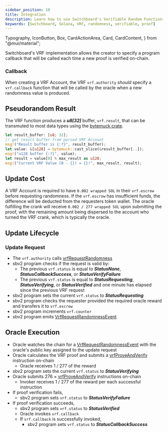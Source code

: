 ```yaml
---
sidebar_position: 10
title: Integration
description: Learn how to use Switchboard's Verifiable Random Functions
keywords: [Switchboard, Solana, VRF, randomness, verifiable, proof]
---
```


  Typography,
  IconButton,
  Box,
  CardActionArea,
  Card,
  CardContent,
} from "@mui/material";


Switchboard's VRF implementation allows the creator to specify a program
callback that will be called each time a new proof is verified on-chain.

### Callback

When creating a VRF Account, the VRF `vrf.authority` _should_ specify a
`vrf.callback` function that will be called by the oracle when a new randomness
value is produced.

<CallbackZC />

## Pseudorandom Result

The VRF function produces a **_u8[32]_** buffer, `vrf.result`, that can be
transmuted to most data types using the
[bytemuck crate](https://crates.io/crates/bytemuck).

```rust
let result_buffer: [u8; 32];
// get result buffer from parsed VRF Account
msg!("Result buffer is {:?}", result_buffer);
let value: &[u128] = bytemuck::cast_slice(&result_buffer[..]);
msg!("u128 buffer {:?}", value);
let result = value[0] % max_result as u128;
msg!("Current VRF Value [0 - {}) = {}!", max_result, result);
```

## Update Cost

A VRF Account is required to have `0.002 wrapped SOL` in their `vrf.escrow`
before requesting randomness. If the `vrf.escrow` has insufficient funds, the
difference will be deducted from the requesters token wallet. The oracle
fulfilling the crank will receive `0.002 / 277 wrapped SOL` upon submitting the
proof, with the remaining amount being dispersed to the account who turned the
VRF crank, which is typically the oracle.

## Update Lifecycle

### Update Request

- The `vrf.authority` calls
  [vrfRequestRandomness](/solana/idl/instructions/vrfRequestRandomness)
- sbv2 program checks if the request is valid by:
  - The previous `vrf.status` is equal to **_StatusNone_**,
    **_StatusCallbackSuccess_**, or **_StatusVerifyFailure_**
  - The previous `vrf.status` is equal to **_StatusRequesting_**,
    **_StatusVerifying_**, or **_StatusVerified_** and one minute has elapsed
    since the previous VRF request
- sbv2 program sets the current `vrf.status` to **_StatusRequesting_**
- sbv2 program checks the requester provided the required oracle reward and
  transfers it to `vrf.escrow`
- sbv2 program increments `vrf.counter`
- sbv2 program emits
  [VrfRequestRandomnessEvent](/solana/idl/events/VrfRequestRandomnessEvent)

## Oracle Execution

- Oracle watches the chain for a
  [VrfRequestRandomnessEvent](/solana/idl/events/VrfRequestRandomnessEvent) with
  the oracle's public key assigned to the update request
- Oracle calculates the VRF proof and submits a
  [vrfProveAndVerify](/solana/idl/instructions/vrfProveAndVerify) instruction
  on-chain
  - Oracle receives 1 / 277 of the reward
- sbv2 program sets the current `vrf.status` to **_StatusVerifying_**
- Oracle submits 276 ×
  [vrfProveAndVerify](/solana/idl/instructions/vrfProveAndVerify) instructions
  on-chain
  - Invoker receives 1 / 277 of the reward per each successful instruction
- If proof verification fails,
  - sbv2 program sets `vrf.status` to **_StatusVerifyFailure_**
- If proof verification succeeds,
  - sbv2 program sets `vrf.status` to **_StatusVerified_**
  - Oracle invokes `vrf.callback`
  - If `vrf.callback` is successfully invoked,
    - sbv2 program sets `vrf.status` to **_StatusCallbackSuccess_**
